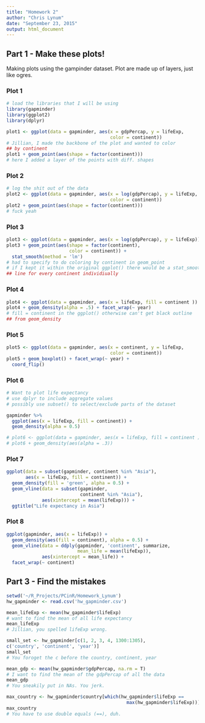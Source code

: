 ```yaml
---
title: "Homework 2"
author: "Chris Lynum"
date: "September 23, 2015"
output: html_document
---
```


## Part 1 - Make these plots!

Making plots using the gampinder dataset.
Plot are made up of layers, just like ogres.

### Plot 1

```r
# load the libraries that I will be using
library(gapminder)
library(ggplot2)
library(dplyr)
```



```r
plot1 <- ggplot(data = gapminder, aes(x = gdpPercap, y = lifeExp,
                                      color = continent))
# Jillian, I made the backbone of the plot and wanted to color
## by continent
plot1 + geom_point(aes(shape = factor(continent)))
# here I added a layer of the points with diff. shapes
```

### Plot 2

```r
# log the shit out of the data
plot2 <- ggplot(data = gapminder, aes(x = log(gdpPercap), y = lifeExp,
                                      color = continent))
plot2 + geom_point(aes(shape = factor(continent)))
# fuck yeah
```

### Plot 3

```r
plot3 <- ggplot(data = gapminder, aes(x = log(gdpPercap), y = lifeExp))
plot3 + geom_point(aes(shape = factor(continent),
                       color = continent)) + 
  stat_smooth(method = 'lm')
# had to specify to do coloring by continent in geom_point
# if I kept it within the original ggplot() there would be a stat_smooth
## line for every continent individiually
```

### Plot 4

```r
plot4 <- ggplot(data = gapminder, aes(x = lifeExp, fill = continent ))
plot4 + geom_density(alpha = .5) + facet_wrap(~ year)
# fill = continent in the ggplot() otherwise can't get black outline
## from geom_density
```


### Plot 5

```r
plot5 <- ggplot(data = gapminder, aes(x = continent, y = lifeExp,
                                      color = continent))
plot5 + geom_boxplot() + facet_wrap(~ year) +
  coord_flip() 
```




### Plot 6
```r
# Want to plot life expectancy
# use dplyr to include aggregate values
# possibly use subset() to select/exclude parts of the dataset

gapminder %>%
  ggplot(aes(x = lifeExp, fill = continent)) + 
  geom_density(alpha = 0.5)

# plot6 <- ggplot(data = gapminder, aes(x = lifeExp, fill = continent ))
# plot6 + geom_density(aes(alpha = .3))
```

### Plot 7

```r
ggplot(data = subset(gapminder, continent %in% "Asia"),
       aes(x = lifeExp, fill = continent)) +
  geom_density(fill = 'green', alpha = 0.5) +
  geom_vline(data = subset(gapminder,
                           continent %in% "Asia"),
             aes(xintercept = mean(lifeExp))) +
  ggtitle("Life expectancy in Asia")

```


### Plot 8
```r
ggplot(gapminder, aes(x = lifeExp)) + 
  geom_density(aes(fill = continent), alpha = 0.5) + 
  geom_vline(data = ddply(gapminder, 'continent', summarize,
                          mean_life = mean(lifeExp)),
             aes(xintercept = mean_life)) +
  facet_wrap(~ continent)
```


## Part 3 - Find the mistakes

```r
setwd('~/R_Projects/PCinR/Homework_Lynum')
hw_gapminder <- read.csv('hw_gapminder.csv')
```

```r
mean_lifeExp <- mean(hw_gapminder$lifeExp)
# want to find the mean of all life expectancy
mean_lifeExp
# Jillian, you spelled lifeExp wrong. 
```


```r
small_set <- hw_gapminder[c(1, 2, 3, 4, 1300:1305),
c('country', 'continent', 'year')]
small_set
# You foroget the c before the country, continent, year
```


```r
mean_gdp <- mean(hw_gapminder$gdpPercap, na.rm = T)
# I want to find the mean of the gdpPercap of all the data
mean_gdp
# You sneakily put in NAs. You jerk.
```

```r
max_country <- hw_gapminder$country[which(hw_gapminder$lifeExp == 
                                            max(hw_gapminder$lifeExp))]
max_country
# You have to use double equals (==), duh. 
```

